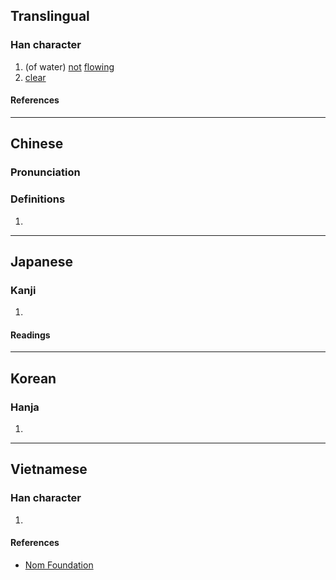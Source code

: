 {{character info/new}}
==Translingual==

===Han character===
{{Han char|rn=85|rad=水|as=09|sn=12|four=30121|canj=EYRN|ids=⿰氵亭}}

# (of water) [[not]] [[flow]]ing
# [[clear]]

====References====
{{Han ref|kx=0633.470|dkj=17763|dj=1040.060|hdz=31683.100|uh=6E1F}}

----

==Chinese==
{{zh-forms}}

===Pronunciation===
{{zh-pron
|m=tíng
|c=ting4
|mn=têng
|mc=y
|oc=y
|ma=
|cat=a
}}

===Definitions===
{{zh-hanzi}}

# {{rfdef|lang=zh}}

----

==Japanese==

===Kanji===
{{ja-kanji|grade=|rs=水09}}

# {{defn|lang=ja|sort=水09}}

====Readings====
{{ja-readings
|goon=じょう
|kanon=てい
|kun=とど-まる
}}

----

==Korean==

===Hanja===
{{ko-hanja|정}}

# {{defn|lang=ko|sort=水09}}

----

==Vietnamese==

===Han character===
{{vi-readings|rs=水09|reading=đuềnh}}

# {{defn|lang=vi|sort=水09}}

====References====
* [http://nomfoundation.org/common/nom_details.php?codepoint=6e1f Nom Foundation]